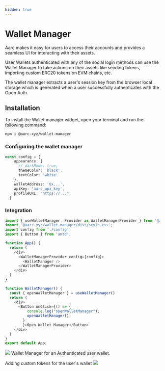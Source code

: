 ```yaml
---
hidden: true
---
```


# Wallet Manager

Aarc makes it easy for users to access their accounts and provides a seamless UI for interacting with their assets.&#x20;

User Wallets authenticated with any of the social login methods can use the Wallet Manager to take actions on their assets like sending tokens, importing custom ERC20 tokens on EVM chains, etc.

<Tip>
The wallet manager extracts a user's session key from the browser local storage which is generated when a user successfully authenticates with the Open Auth.
</Tip>

## Installation

To install the Wallet manager widget, open your terminal and run the following command:

```bash
npm i @aarc-xyz/wallet-manager
```

### Configuring the wallet manager

```typescript
const config = {
    appearance: {
      // darkMode: true,
      themeColor: 'black',
      textColor: 'white'
    },
    walletAddress: '0x...',
    apiKey: 'aarc_api_key',
    profileURL: "https://...",
  }
```

### Integration

```typescript
import { useWalletManager, Provider as WalletManagerProvider } from '@aarc-xyz/wallet-manager';
import '@aarc-xyz/wallet-manager/dist/style.css';
import config from './config';
import { Button } from 'antd';

function App() {
  return (
    <div>
      <WalletManagerProvider config={config}>
        <WalletManager />
      </WalletManagerProvider>
    </div>
  )
}

function WalletManager() {
  const { openWalletManager } = useWalletManager()
  return (
    <div>
      <Button onClick={() => { 
          console.log("openWalletManager"); 
          openWalletManager();
        }
        }>Open Wallet Manager</Button>
    </div>
  )
}
export default App;
```

![](<../.gitbook/assets/wallet manager 2.jpeg>)  Wallet Manager for an Authenticated user wallet.

Adding custom tokens for the user's wallet ![](<../.gitbook/assets/image (2) (1).png>)

